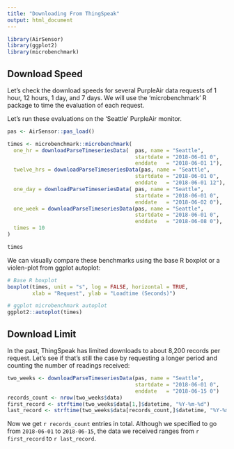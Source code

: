 ```yaml
---
title: "Downloading From ThingSpeak"
output: html_document
---
```


```r
library(AirSensor)
library(ggplot2)
library(microbenchmark)
```

## Download Speed

Let's check the download speeds for several PurpleAir data requests of 1 hour,
12 hours, 1 day, and 7 days. We will use the 'microbenchmark' R package to
time the evaluation of each request.

Let's run these evaluations on the 'Seattle' PurpleAir monitor.

```r
pas <- AirSensor::pas_load()

times <- microbenchmark::microbenchmark(
  one_hr = downloadParseTimeseriesData(  pas, name = "Seattle", 
                                         startdate = "2018-06-01 0", 
                                         enddate   = "2018-06-01 1"),
  twelve_hrs = downloadParseTimeseriesData(pas, name = "Seattle", 
                                         startdate = "2018-06-01 0", 
                                         enddate   = "2018-06-01 12"),
  one_day = downloadParseTimeseriesData( pas, name = "Seattle", 
                                         startdate = "2018-06-01 0", 
                                         enddate   = "2018-06-02 0"),
  one_week = downloadParseTimeseriesData(pas, name = "Seattle", 
                                         startdate = "2018-06-01 0", 
                                         enddate   = "2018-06-08 0"),
  times = 10
)

times
```

We can visually compare these benchmarks using the base R boxplot or a 
violen-plot from ggplot autoplot:

```r
# Base R boxplot
boxplot(times, unit = "s", log = FALSE, horizontal = TRUE,
        xlab = "Request", ylab = "Loadtime (Seconds)")

# ggplot microbenchmark autoplot
ggplot2::autoplot(times)
```

## Download Limit

In the past, ThingSpeak has limited downloads to about 8,200 records per 
request. Let's see if that's still the case by requesting a longer period and 
counting the number of readings received:

```r
two_weeks <- downloadParseTimeseriesData(pas, name = "Seattle", 
                                         startdate = "2018-06-01 0", 
                                         enddate   = "2018-06-15 0")
records_count <- nrow(two_weeks$data)
first_record <- strftime(two_weeks$data[1,]$datetime, "%Y-%m-%d")
last_record <- strftime(two_weeks$data[records_count,]$datetime, "%Y-%m-%d")
```

Now we get `r records_count` entries in total. Although we specified to go from
`2018-06-01` to `2018-06-15`, the data we received ranges from `r first_record` 
to `r last_record`.